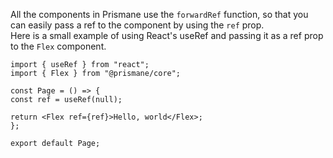 All the components in Prismane use the `forwardRef` function, so that you can easily pass a ref to the component by using the `ref` prop.
<br/>
Here is a small example of using React's useRef and passing it as a ref prop to the `Flex` component.

```tsx
import { useRef } from "react";
import { Flex } from "@prismane/core";

const Page = () => {
const ref = useRef(null);

return <Flex ref={ref}>Hello, world</Flex>;
};

export default Page;
```
